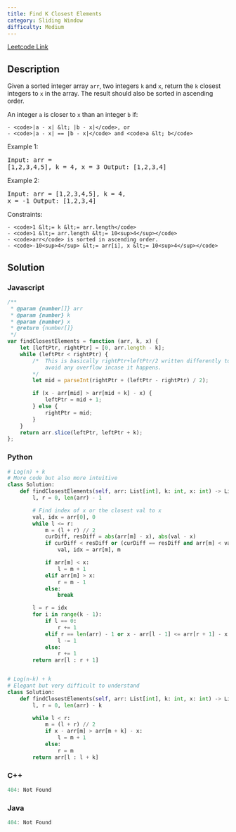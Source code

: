 ```yaml
---
title: Find K Closest Elements
category: Sliding Window
difficulty: Medium
---
```


<Callout>

[Leetcode Link](https://leetcode.com/problems/find-k-closest-elements)

</Callout>

## Description
Given a sorted integer array <code>arr</code>, two integers <code>k</code> and <code>x</code>, return the <code>k</code> closest integers to <code>x</code> in the array. The result should also be sorted in ascending order.

An integer <code>a</code> is closer to <code>x</code> than an integer <code>b</code> if:


	- <code>|a - x| &lt; |b - x|</code>, or
	- <code>|a - x| == |b - x|</code> and <code>a &lt; b</code>


 
Example 1:
<br /><pre className="overflow-x-auto">Input: arr = [1,2,3,4,5], k = 4, x = 3
Output: [1,2,3,4]
</pre>Example 2:
<br /><pre className="overflow-x-auto">Input: arr = [1,2,3,4,5], k = 4, x = -1
Output: [1,2,3,4]
</pre>
 
Constraints:


	- <code>1 &lt;= k &lt;= arr.length</code>
	- <code>1 &lt;= arr.length &lt;= 10<sup>4</sup></code>
	- <code>arr</code> is sorted in ascending order.
	- <code>-10<sup>4</sup> &lt;= arr[i], x &lt;= 10<sup>4</sup></code>



## Solution

### Javascript
```javascript
/**
 * @param {number[]} arr
 * @param {number} k
 * @param {number} x
 * @return {number[]}
 */
var findClosestElements = function (arr, k, x) {
    let [leftPtr, rightPtr] = [0, arr.length - k];
    while (leftPtr < rightPtr) {
        /*  This is basically rightPtr+leftPtr/2 written differently to
            avoid any overflow incase it happens.
        */
        let mid = parseInt(rightPtr + (leftPtr - rightPtr) / 2);

        if (x - arr[mid] > arr[mid + k] - x) {
            leftPtr = mid + 1;
        } else {
            rightPtr = mid;
        }
    }
    return arr.slice(leftPtr, leftPtr + k);
};

```
### Python
```python
# Log(n) + k
# More code but also more intuitive
class Solution:
    def findClosestElements(self, arr: List[int], k: int, x: int) -> List[int]:
        l, r = 0, len(arr) - 1

        # Find index of x or the closest val to x
        val, idx = arr[0], 0
        while l <= r:
            m = (l + r) // 2
            curDiff, resDiff = abs(arr[m] - x), abs(val - x)
            if curDiff < resDiff or (curDiff == resDiff and arr[m] < val):
                val, idx = arr[m], m

            if arr[m] < x:
                l = m + 1
            elif arr[m] > x:
                r = m - 1
            else:
                break

        l = r = idx
        for i in range(k - 1):
            if l == 0:
                r += 1
            elif r == len(arr) - 1 or x - arr[l - 1] <= arr[r + 1] - x:
                l -= 1
            else:
                r += 1
        return arr[l : r + 1]


# Log(n-k) + k
# Elegant but very difficult to understand
class Solution:
    def findClosestElements(self, arr: List[int], k: int, x: int) -> List[int]:
        l, r = 0, len(arr) - k

        while l < r:
            m = (l + r) // 2
            if x - arr[m] > arr[m + k] - x:
                l = m + 1
            else:
                r = m
        return arr[l : l + k]

```
### C++
```cpp
404: Not Found
```
### Java
```java
404: Not Found
```


